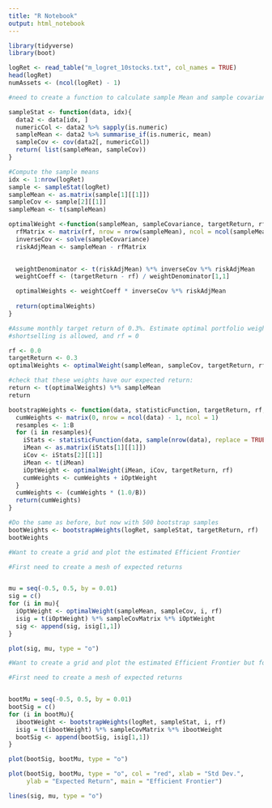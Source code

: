 ```yaml
---
title: "R Notebook"
output: html_notebook
---
```




```r
library(tidyverse)
library(boot)
```

```r
logRet <- read_table("m_logret_10stocks.txt", col_names = TRUE)
head(logRet)
numAssets <- (ncol(logRet) - 1)
```


```r
#need to create a function to calculate sample Mean and sample covariance to be used in boot

sampleStat <- function(data, idx){
  data2 <- data[idx, ]
  numericCol <- data2 %>% sapply(is.numeric)
  sampleMean <- data2 %>% summarise_if(is.numeric, mean)
  sampleCov <- cov(data2[, numericCol])
  return( list(sampleMean, sampleCov))
}


```

```r
#Compute the sample means 
idx <- 1:nrow(logRet)
sample <- sampleStat(logRet)
sampleMean <- as.matrix(sample[1][[1]])
sampleCov <- sample[2][[1]]
sampleMean <- t(sampleMean)
```


```r
optimalWeight <-function(sampleMean, sampleCovariance, targetReturn, rf){
  rfMatrix <- matrix(rf, nrow = nrow(sampleMean), ncol = ncol(sampleMean))
  inverseCov <- solve(sampleCovariance)
  riskAdjMean <- sampleMean - rfMatrix
  

  weightDenominator <- t(riskAdjMean) %*% inverseCov %*% riskAdjMean
  weightCoeff <- (targetReturn - rf) / weightDenominator[1,1]

  optimalWeights <- weightCoeff * inverseCov %*% riskAdjMean
  
  return(optimalWeights)
}


```



```r
#Assume monthly target return of 0.3%. Estimate optimal portfolio weights when
#shortselling is allowed, and rf = 0

rf <- 0.0
targetReturn <- 0.3
optimalWeights <- optimalWeight(sampleMean, sampleCov, targetReturn, rf)

#check that these weights have our expected return:
return <- t(optimalWeights) %*% sampleMean
return

```


```r

bootstrapWeights <- function(data, statisticFunction, targetReturn, rf, B = 500){
  cumWeights <- matrix(0, nrow = ncol(data) - 1, ncol = 1)
  resamples <- 1:B
  for (i in resamples){
    iStats <- statisticFunction(data, sample(nrow(data), replace = TRUE))
    iMean <- as.matrix(iStats[1][[1]])
    iCov <- iStats[2][[1]]
    iMean <- t(iMean)
    iOptWeight <- optimalWeight(iMean, iCov, targetReturn, rf)
    cumWeights <- cumWeights + iOptWeight
  }
  cumWeights <- (cumWeights * (1.0/B))
  return(cumWeights)
}

```

```r

#Do the same as before, but now with 500 bootstrap samples
bootWeights <- bootstrapWeights(logRet, sampleStat, targetReturn, rf)
bootWeights

```

```r
#Want to create a grid and plot the estimated Efficient Frontier

#First need to create a mesh of expected returns


mu = seq(-0.5, 0.5, by = 0.01)
sig = c()
for (i in mu){
  iOptWeight <- optimalWeight(sampleMean, sampleCov, i, rf)
  isig = t(iOptWeight) %*% sampleCovMatrix %*% iOptWeight
  sig <- append(sig, isig[1,1])
}
```


```r
plot(sig, mu, type = "o")

```


```r
#Want to create a grid and plot the estimated Efficient Frontier but for bootstrapped samples

#First need to create a mesh of expected returns


bootMu = seq(-0.5, 0.5, by = 0.01)
bootSig = c()
for (i in bootMu){
  ibootWeight <- bootstrapWeights(logRet, sampleStat, i, rf)
  isig = t(ibootWeight) %*% sampleCovMatrix %*% ibootWeight
  bootSig <- append(bootSig, isig[1,1])
}
```

```r
plot(bootSig, bootMu, type = "o")

```


```r
plot(bootSig, bootMu, type = "o", col = "red", xlab = "Std Dev.", 
     ylab = "Expected Return", main = "Efficient Frontier")

lines(sig, mu, type = "o")

```





